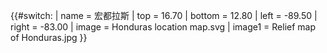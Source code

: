 {{#switch:{{{1}}}
| name   = 宏都拉斯
| top    = 16.70
| bottom = 12.80
| left   = -89.50
| right  = -83.00
| image  = Honduras location map.svg
| image1 = Relief map of Honduras.jpg
}}<noinclude>{{Location map/Info|Honduras}}
{{Documentation}}
</noinclude>